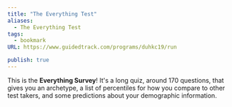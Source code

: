 ```yaml
---
title: "The Everything Test"
aliases:
  - The Everything Test
tags:
  - bookmark
URL: https://www.guidedtrack.com/programs/duhkc19/run

publish: true
---
```




This is the **Everything Survey**! It's a long quiz, around 170 questions, that gives you an archetype, a list of percentiles for how you compare to other test takers, and some predictions about your demographic information.